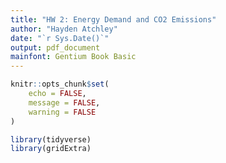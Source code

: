```yaml
---
title: "HW 2: Energy Demand and CO2 Emissions"
author: "Hayden Atchley"
date: "`r Sys.Date()`"
output: pdf_document
mainfont: Gentium Book Basic
---
```


```r
knitr::opts_chunk$set(
	echo = FALSE,
	message = FALSE,
	warning = FALSE
)

library(tidyverse)
library(gridExtra)
```

